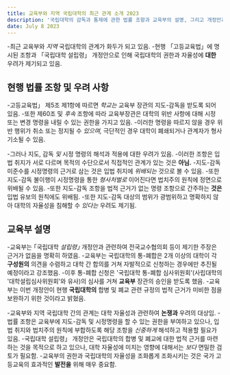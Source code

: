 ```yaml
---
title: 교육부와 지역 국립대학의 최근 관계 소개 2023
description: '국립대학의 감독과 통제에 관한 법률 조항과 교육부의 설명, 그리고 개정안과 개정안이 대학 자율성에 미칠 수 있는 영향을 분석하는 데 목적'
date: July 8 2023
---
```


-최근 교육부와 _지역_ 국립대학의 관계가 화두가 되고 있음. 
-현행 「고등교육법」에 명시된 조항과 「국립대학 설립령」 개정안으로 인해 국립대학의 권한과 자율성에 **대한** 우려가 제기되고 있음.

## 현행 법률 조항 및 우려 사항

-고등교육법」 제5조 제1항에 따르면 _학교는_ 교육부 장관의 지도-감독을 받도록 되어 있음. 
-또한 제60조 및 _후속_ 조항에 따라 교육부장관은 대학의 위반 사항에 대해 시정 또는 변경 명령을 내릴 수 있는 권한을 가지고 있음. 
-이러한 명령을 따르지 않을 경우 위반 행위가 취소 또는 정지될 수 _있으며,_ 극단적인 경우 대학이 폐쇄되거나 관계자가 형사 기소될 수 있음.

-그러나 지도, 감독 _및_ 시정 명령의 해석과 적용에 대한 우려가 있음. 
-이러한 조항은 입법 취지가 서로 다르며 목적의 수단으로서 직접적인 관계가 있는 것은 **아님.** 
-지도-감독 미준수를 시정명령의 근거로 삼는 것은 입법 취지에 _위배되는_ 것으로 볼 수 있음. 
-또한 지도-감독 불이행이 시정명령을 통한 _형사처벌로_ 이어진다면 법치주의 원칙에 정면으로 위배될 수 있음. 
-또한 지도-감독 조항을 법적 근거가 없는 명령 조항으로 간주하는 **것은** 입법 유보의 원칙에도 위배됨. 
-또한 지도-감독 대상의 범위가 광범위하고 명확하지 않아 대학의 자율성을 침해할 수 _있다는_ 우려도 제기됨.

## 교육부 설명

-교육부는 ｢국립대학 _설립령｣_ 개정안과 관련하여 전국교수협의회 등이 제기한 주장은 근거가 없음을 명확히 하였음. 
-교육부는 국립대학의 통-폐합은 2개 이상의 대학이 각 **구성원의** 의견을 수렴하고 대학 간 합의를 거쳐 자발적으로 신청하는 경우에만 추진될 예정이라고 강조했음. 
-이후 통-폐합 신청은 '국립대학 통-폐합 심사위원회'(사립대학의 '대학설립심사위원회'와 유사)의 심사를 거쳐 **교육부** 장관의 승인을 받도록 했음. 
-교육부는 이번 개정안이 현행 **국립대학의** 합병 및 폐교 관련 규정의 법적 근거가 미비한 점을 보완하기 위한 것이라고 밝혔음.

-교육부와 지역 국립대학 간의 관계는 대학 자율성과 관련하여 **논쟁과** 우려의 대상임. 
-법률 조항은 교육부에 지도-감독 및 시정명령을 할 수 있는 권한을 부여하고 있으나, 입법 취지와 법치주의 원칙에 부합하도록 해당 조항을 _신중하게_ 해석하고 적용할 필요가 있음. 
-국립대학 설립령」 개정안은 국립대학의 합병 및 폐교에 대한 법적 근거를 마련하는 것을 목적으로 하고 있으나, 대학 자율성에 미치는 영향에 대해서는 _보다_ 면밀한 검토가 필요함. 
-교육부의 권한과 국립대학의 자율성을 조화롭게 조화시키는 것은 국가 고등교육의 효과적인 **발전을** 위해 매우 중요함.
